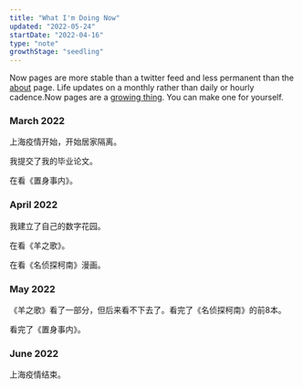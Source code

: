 ```yaml
---
title: "What I'm Doing Now"
updated: "2022-05-24"
startDate: "2022-04-16"
type: "note"
growthStage: "seedling"
---
```


Now pages are more stable than a twitter feed and less permanent than the [about](/about) page. Life updates on a monthly rather than daily or hourly cadence.<Footnote idName={1}>Now pages are a [growing thing](https://nownownow.com/about). You can make one for yourself.</Footnote>

<Spacer />

<NowSection>

### March 2022

上海疫情开始，开始居家隔离。

我提交了我的毕业论文。

在看《置身事内》。

</NowSection>

<NowSection>

### April 2022

我建立了自己的数字花园。

在看《羊之歌》。

在看《名侦探柯南》漫画。

</NowSection>
<NowSection>

### May 2022

《羊之歌》看了一部分，但后来看不下去了。看完了《名侦探柯南》的前8本。

看完了《置身事内》。

### June 2022

上海疫情结束。

</NowSection>